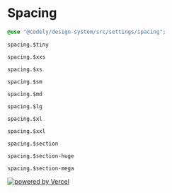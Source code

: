 
<Meta title="Styles/Spacing" />

# Spacing

```scss
@use "@codely/design-system/src/settings/spacing";
```

`spacing.$tiny`

<div className="spacing spacing--tiny"></div>

`spacing.$xxs`

<div className="spacing spacing--xxs"></div>

`spacing.$xs`

<div className="spacing spacing--xs"></div>

`spacing.$sm`

<div className="spacing spacing--sm"></div>

`spacing.$md`

<div className="spacing spacing--md"></div>

`spacing.$lg`

<div className="spacing spacing--lg"></div>

`spacing.$xl`

<div className="spacing spacing--xl"></div>

`spacing.$xxl`

<div className="spacing spacing--xxl"></div>

`spacing.$section`

<div className="spacing spacing--section"></div>

`spacing.$section-huge`

<div className="spacing spacing--section-huge"></div>

`spacing.$section-mega`

<div className="spacing spacing--section-mega"></div>

<footer className="docs-footer">
  <a href="https://vercel.com/?utm_source=[codely-courses]&utm_campaign=oss">
    <img src="/powered-by-vercel.svg" alt="powered by Vercel" />
  </a>
</footer>
